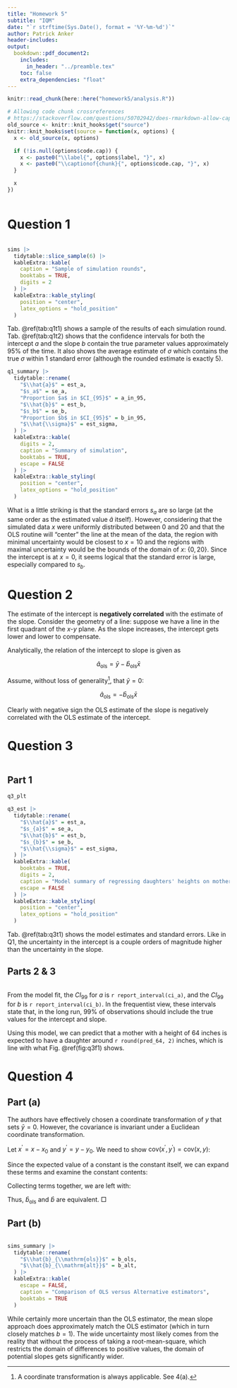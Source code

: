 ```yaml
---
title: "Homework 5"
subtitle: "IQM"
date: "`r strftime(Sys.Date(), format = '%Y-%m-%d')`"
author: Patrick Anker
header-includes:
output: 
  bookdown::pdf_document2:
    includes:
      in_header: "../preamble.tex"
    toc: false
    extra_dependencies: "float"
---
```


```r
knitr::read_chunk(here::here("homework5/analysis.R"))

# Allowing code chunk crossreferences
# https://stackoverflow.com/questions/50702942/does-rmarkdown-allow-captions-and-references-for-code-chunks
old_source <- knitr::knit_hooks$get("source")
knitr::knit_hooks$set(source = function(x, options) {
  x <- old_source(x, options)

  if (!is.null(options$code.cap)) {
    x <- paste0("\\label{", options$label, "}", x)
    x <- paste0("\\captionof{chunk}{", options$code.cap, "}", x)
  }

  x
})
```

```r
```

# Question 1 {-}

```r
```

```r
sims |>
  tidytable::slice_sample(6) |>
  kableExtra::kable(
    caption = "Sample of simulation rounds",
    booktabs = TRUE,
    digits = 2
  ) |>
  kableExtra::kable_styling(
    position = "center",
    latex_options = "hold_position"
  )
```

Tab. \@ref(tab:q1t1) shows a sample of the results of each simulation round. Tab. \@ref(tab:q1t2) shows that the confidence intervals for both the intercept $a$ and the slope $b$ contain the true parameter values approximately 95% of the time. It also shows the average estimate of $\sigma$ which contains the true $\sigma$ within 1 standard error (although the rounded estimate is exactly 5).

```r
q1_summary |>
  tidytable::rename(
    "$\\hat{a}$" = est_a,
    "$s_a$" = se_a,
    "Proportion $a$ in $CI_{95}$" = a_in_95,
    "$\\hat{b}$" = est_b,
    "$s_b$" = se_b,
    "Proportion $b$ in $CI_{95}$" = b_in_95,
    "$\\hat{\\sigma}$" = est_sigma,
  ) |>
  kableExtra::kable(
    digits = 2,
    caption = "Summary of simulation",
    booktabs = TRUE,
    escape = FALSE
  ) |>
  kableExtra::kable_styling(
    position = "center",
    latex_options = "hold_position"
  )
```

What is a little striking is that the standard errors $s_a$ are so large (at the same order as the estimated value $\hat{a}$ itself). However, considering that the simulated data $x$ were uniformly distributed between 0 and 20 and that the OLS routine will "center" the line at the mean of the data, the region with minimal uncertainty would be closest to $x=10$ and the regions with maximal uncertainty would be the bounds of the domain of $x$: $\{0, 20\}$. Since the intercept is at $x=0$, it seems logical that the standard error is large, especially compared to $s_b$.

# Question 2 {-}

The estimate of the intercept is **negatively correlated** with the estimate of the slope. Consider the geometry of a line: suppose we have a line in the first quadrant of the $x$-$y$ plane. As the slope increases, the intercept gets lower and lower to compensate.

Analytically, the relation of the intercept to slope is given as

$$
\hat{a}_{\mathrm{ols}} = \bar{y} - \hat{b}_{\mathrm{ols}}\bar{x}
$$

Assume, without loss of generality^[A coordinate transformation is always applicable. See 4(a).], that $\bar{y}=0$:

$$
\hat{a}_{\mathrm{ols}} = -\hat{b}_{\mathrm{ols}}\bar{x}
$$

Clearly with negative sign the OLS estimate of the slope is negatively correlated with the OLS estimate of the intercept.

# Question 3 {-}

```r
```

## Part 1 {-}

```r
q3_plt
```

```r
q3_est |>
  tidytable::rename(
    "$\\hat{a}$" = est_a,
    "$s_{a}$" = se_a,
    "$\\hat{b}$" = est_b,
    "$s_{b}$" = se_b,
    "$\\hat{\\sigma}$" = est_sigma,
  ) |>
  kableExtra::kable(
    booktabs = TRUE,
    digits = 2,
    caption = "Model summary of regressing daughters' heights on mothers' heights",
    escape = FALSE
  ) |>
  kableExtra::kable_styling(
    position = "center",
    latex_options = "hold_position"
  )
```

Tab. \@ref(tab:q3t1) shows the model estimates and standard errors. Like in Q1, the uncertainty in the intercept is a couple orders of magnitude higher than the uncertainty in the slope.

## Parts 2 \& 3 {-}

```r
```

From the model fit, the $CI_{99}$ for $a$ is `r report_interval(ci_a)`, and the $CI_{99}$ for $b$ is `r report_interval(ci_b)`. In the frequentist view, these intervals state that, in the long run, 99% of observations should include the true values for the intercept and slope.

Using this model, we can predict that a mother with a height of 64 inches is expected to have a daughter around `r round(pred_64, 2)` inches, which is line with what Fig. \@ref(fig:q3f1) shows.

# Question 4 {-}

## Part (a) {-}

The authors have effectively chosen a coordinate transformation of $y$ that sets $\bar{y} = 0$. However, the covariance is invariant under a Euclidean coordinate transformation.

Let $x^\prime = x - x_0$ and $y^\prime = y - y_0$. We need to show $\mathrm{cov}(x^\prime, y^\prime) = \mathrm{cov}(x, y)$:

\begin{align*}
\mathrm{cov}(x^\prime, y^\prime) &= \left<(x^\prime - \left<x^\prime\right>)(y^\prime - \left<y^\prime\right>)\right> \\
&= \left<x^\prime y^\prime - x^\prime\left<y^\prime\right> - \left<x^\prime\right>y^\prime + \left<x^\prime\right>\left<y^\prime\right>\right>
\end{align*}

Since the expected value of a constant is the constant itself, we can expand these terms and examine the constant contents:

\begin{align*}
x^\prime y^\prime &= (x - x_0)(y - y_0)
&= xy - xy_0 - x_0 y + x_0 y_0 \\
x^\prime \left<y^\prime\right> &= (x - x_0)(\left<y\right> - y_0)
&= x\left<y\right> - xy_0 - x_0\left<y\right> + x_0 y_0 \\
\left<x^\prime\right> y^\prime &= (\left<x\right> - x_0)(y - y_0)
&= \left<x\right>y - \left<x\right>y_0 - x_0 y + x_0 y_0 \\
\left<x^\prime\right> \left<y^\prime\right> &= (\left<x\right> - x_0)(\left<y\right> - y_0)
&= \left<x\right>\left<y\right> - \left<x\right>y_0 - x_0\left<y\right> + x_0 y_0 
\end{align*}

Collecting terms together, we are left with:

\begin{align*}
\mathrm{cov}(x^\prime, y^\prime) &= \left<xy - x\left<y\right> - \left<x\right>y + \left<x\right>\left<y\right>\right> \\
&= \left<(x - \left<x\right>)(y - \left<y\right>)\right> \\
&= \mathrm{cov}(x, y)
\end{align*}

Thus, $\hat{b}_{\mathrm{ols}}$ and $\hat{b}$ are equivalent. $\Box$

## Part (b) {-}

```r
```

```r
sims_summary |>
  tidytable::rename(
    "$\\hat{b}_{\\mathrm{ols}}$" = b_ols,
    "$\\hat{b}_{\\mathrm{alt}}$" = b_alt,
  ) |>
  kableExtra::kable(
    escape = FALSE,
    caption = "Comparison of OLS versus Alternative estimators",
    booktabs = TRUE
  )
```

While certainly more uncertain than the OLS estimator, the mean slope approach does approximately match the OLS estimator (which in turn closely matches $b=1$). The wide uncertainty most likely comes from the reality that without the process of taking a root-mean-square, which restricts the domain of differences to positive values, the domain of potential slopes gets significantly wider.

